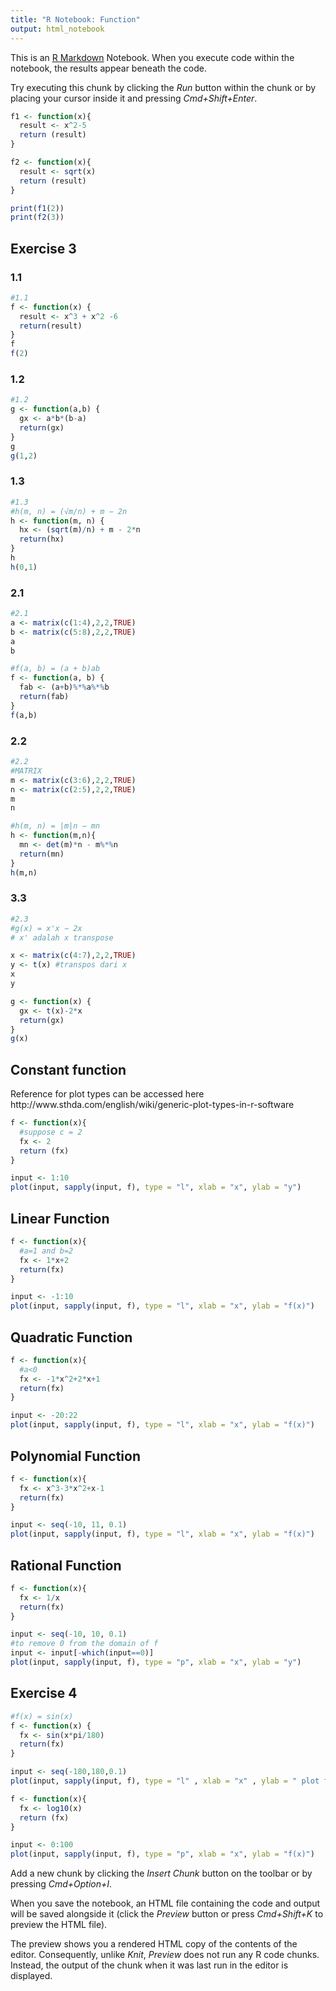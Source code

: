 ```yaml
---
title: "R Notebook: Function"
output: html_notebook
---
```


This is an [R Markdown](http://rmarkdown.rstudio.com) Notebook. When you execute code within the notebook, the results appear beneath the code. 

Try executing this chunk by clicking the *Run* button within the chunk or by placing your cursor inside it and pressing *Cmd+Shift+Enter*. 

```r
f1 <- function(x){
  result <- x^2-5
  return (result)
}

f2 <- function(x){
  result <- sqrt(x)
  return (result)
}
```


```r
print(f1(2))
print(f2(3))
```

## Exercise 3

### 1.1
```r
#1.1
f <- function(x) {
  result <- x^3 + x^2 -6
  return(result)
}
f
f(2)
```
### 1.2
```r
#1.2
g <- function(a,b) {
  gx <- a*b*(b-a)
  return(gx)
}
g
g(1,2)
```
### 1.3
```r
#1.3
#h(m, n) = (√m/n) + m − 2n
h <- function(m, n) {
  hx <- (sqrt(m)/n) + m - 2*n
  return(hx)
}
h
h(0,1)
```
### 2.1
```r
#2.1
a <- matrix(c(1:4),2,2,TRUE)
b <- matrix(c(5:8),2,2,TRUE)
a
b
```
```r
#f(a, b) = (a + b)ab
f <- function(a, b) {
  fab <- (a+b)%*%a%*%b
  return(fab)
}
f(a,b)
```
### 2.2
```r
#2.2
#MATRIX
m <- matrix(c(3:6),2,2,TRUE)
n <- matrix(c(2:5),2,2,TRUE)
m
n
```

```r
#h(m, n) = |m|n − mn
h <- function(m,n){
  mn <- det(m)*n - m%*%n
  return(mn)
}
h(m,n)
```
### 3.3
```r
#2.3
#g(x) = x'x − 2x 
# x' adalah x transpose

x <- matrix(c(4:7),2,2,TRUE)
y <- t(x) #transpos dari x
x
y
```
```r
g <- function(x) {
  gx <- t(x)-2*x
  return(gx)
}
g(x)
```

## Constant function

Reference for plot types can be accessed here http://www.sthda.com/english/wiki/generic-plot-types-in-r-software
```r
f <- function(x){
  #suppose c = 2
  fx <- 2
  return (fx)
}

input <- 1:10
plot(input, sapply(input, f), type = "l", xlab = "x", ylab = "y")
```

## Linear Function

```r
f <- function(x){
  #a=1 and b=2
  fx <- 1*x+2
  return(fx)
}

input <- -1:10
plot(input, sapply(input, f), type = "l", xlab = "x", ylab = "f(x)")
```
## Quadratic Function
```r
f <- function(x){
  #a<0
  fx <- -1*x^2+2*x+1
  return(fx)
}

input <- -20:22
plot(input, sapply(input, f), type = "l", xlab = "x", ylab = "f(x)")
```
## Polynomial Function
```r
f <- function(x){
  fx <- x^3-3*x^2+x-1
  return(fx)
}

input <- seq(-10, 11, 0.1)
plot(input, sapply(input, f), type = "l", xlab = "x", ylab = "f(x)")
```
## Rational Function
```r
f <- function(x){
  fx <- 1/x
  return(fx)
}

input <- seq(-10, 10, 0.1)
#to remove 0 from the domain of f
input <- input[-which(input==0)]
plot(input, sapply(input, f), type = "p", xlab = "x", ylab = "y")
```


## Exercise 4
```r
#f(x) = sin(x)
f <- function(x) {
  fx <- sin(x*pi/180)
  return(fx)
}

input <- seq(-180,180,0.1)
plot(input, sapply(input, f), type = "l" , xlab = "x" , ylab = " plot f(x)" )
```
```r
f <- function(x){
  fx <- log10(x)
  return (fx)
}

input <- 0:100
plot(input, sapply(input, f), type = "p", xlab = "x", ylab = "f(x)")
```


Add a new chunk by clicking the *Insert Chunk* button on the toolbar or by pressing *Cmd+Option+I*.

When you save the notebook, an HTML file containing the code and output will be saved alongside it (click the *Preview* button or press *Cmd+Shift+K* to preview the HTML file). 

The preview shows you a rendered HTML copy of the contents of the editor. Consequently, unlike *Knit*, *Preview* does not run any R code chunks. Instead, the output of the chunk when it was last run in the editor is displayed.

